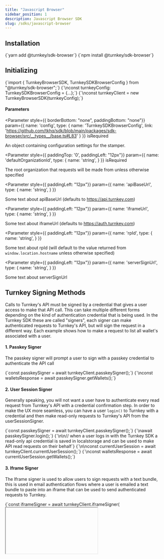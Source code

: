 ```yaml
---
title: "Javascript Browser"
sidebar_position: 1
description: Javascript Browser SDK
slug: /sdks/javascript-browser
---
```



## Installation
<Tabs>
  <TabItem value="yarn" label="Yarn" default>
    <CodeBlock language="bash">{`yarn add @turnkey/sdk-browser`}</CodeBlock>
  </TabItem>
  <TabItem value="npm" label="NPM">
    <CodeBlock language="bash">{`npm install @turnkey/sdk-browser`}</CodeBlock>
  </TabItem>
</Tabs>

## Initializing
<CodeBlock language="typescript">
{`import { TurnkeyBrowserSDK, TurnkeySDKBrowserConfig } from "@turnkey/sdk-browser";`}
{`\nconst turnkeyConfig: TurnkeySDKBrowserConfig = {...};`}
{`\nconst turnkeyClient = new TurnkeyBrowserSDK(turnkeyConfig);`}
</CodeBlock>

#### Parameters
<Parameter
  style={{ borderBottom: "none", paddingBottom: "none"}}
  param={{
    name: 'config',
    type: {
      name: 'TurnkeySDKBrowserConfig',
      link: 'https://github.com/tkhq/sdk/blob/main/packages/sdk-browser/src/__types__/base.ts#L83'
    }
  }}
  isRequired
>

An object containing configuration settings for the stamper.

</Parameter>

<Parameter
  style={{ paddingTop: '0', paddingLeft: "12px"}}
  param={{
    name: 'defaultOrganizationId',
    type: {
      name: 'string',
    }
  }}
  isRequired
>

The root organization that requests will be made from unless otherwise specified

</Parameter>

<Parameter
  style={{ paddingLeft: "12px"}}
  param={{
    name: 'apiBaseUrl',
    type: {
      name: 'string',
    }
  }}
>

Some text about apiBaseUrl (defaults to https://api.turnkey.com)

</Parameter>

<Parameter
  style={{ paddingLeft: "12px"}}
  param={{
    name: 'iframeUrl',
    type: {
      name: 'string',
    }
  }}
>

Some text about iframeUrl (defaults to https://auth.turnkey.com)

</Parameter>

<Parameter
  style={{ paddingLeft: "12px"}}
  param={{
    name: 'rpId',
    type: {
      name: 'string',
    }
  }}
>

Some text about rpId (will default to the value returned from `window.location.hostname` unless otherwise specified)

</Parameter>

<Parameter
  style={{ paddingLeft: "12px"}}
  param={{
    name: 'serverSignUrl',
    type: {
      name: 'string',
    }
  }}
>

Some text about serverSignUrl

</Parameter>

## Turnkey Signing Methods

Calls to Turnkey's API must be signed by a credential that gives a user access to make that API call. This can take multiple different forms depending on the kind of authentication credential that is being used.
In the Turnkey SDK these are called "signers", each signer can make authenticated requests to Turnkey's API, but will sign the request in a different way. Each example shows how to make a request to list all wallet's associated with a user.

#### 1. Passkey Signer

The passkey signer will prompt a user to sign with a passkey credential to authenticate the API call

<CodeBlock language="typescript">
{`const passkeySigner = await turnkeyClient.passkeySigner();`}
{`\nconst walletsResponse = await passkeySigner.getWallets();`}
</CodeBlock>

#### 2. User Session Signer

Generally speaking, you will not want a user have to authenticate every read request from Turnkey's API with a credential confirmation step. In order to make the UX more seamless, you can have a user `login()` to Turnkey with a credential and then make read-only requests to Turnkey's API from the userSessionSigner.

<CodeBlock language="typescript">
{`const passkeySigner = await turnkeyClient.passkeySigner();`}
{`\nawait passkeySigner.login();`}
{`\n\n// when a user logs in with the Turnkey SDK a read-only api credential is saved in localstorage and can be used to make API read requests on their behalf`}
{`\n\nconst currentUserSession = await turnkeyClient.currentUserSession();`}
{`\nconst walletsResponse = await currentUserSession.getWallets();`}
</CodeBlock>

#### 3. Iframe Signer

The Iframe signer is used to allow users to sign requests with a text bundle, this is used in email authentication flows where a user is emailed a text bundle to paste into an iframe that can be used to send authenticated requests to Turnkey.

<CodeBlock language="typescript">
{`const iframeSigner = await turnkeyClient.iframeSigner(<Iframe Dom Element>);`}
{`\nconst response = await iframeSigner.injectCredentialBundle(<Credential from Email>);`}
{`\nif (response) { await iframeSigner.login(); }`}
{`\n\n// when a user logs in with the Turnkey SDK a read-only api credential is saved in localstorage and can be used to make API read requests on their behalf`}
{`\n\nconst currentUserSession = await turnkeyClient.currentUserSession();`}
{`\nconst walletsResponse = await currentUserSession.getWallets();`}
</CodeBlock>

#### 4. Server Signer

The ServerSign function is used to proxy requests from a root parent organization to a child organization. The API key cannot be stored client-side which is why the serverSign flow exists.

<CodeBlock language="typescript">
{`const subOrgIds: TurnkeySDKApiTypes.TGetSubOrgIdsResponse = await turnkeyClient?.serverSign(
  "getSubOrgIds",
    [{
      filterType: "EMAIL",
      filterValue: email
    }]
  )!
`}
{`\nif (subOrgIds.organizationIds?.length > 0) {
  const emailAuthResponse = await turnkeyClient?.serverSign(
    "emailAuth",
    [{
      email: email,
      targetPublicKey: {iframeSigner.iframePublicKey},
      organizationId: subOrgIds.organizationIds[0]
    }]
  )
}`}
</CodeBlock>


## Examples

#### 1. Implementing an embedded wallet authentication flow with passkeys
Check out the demo-embedded-wallet repository

#### 2. Implementing an embedded wallet authentication flow with email
Check out the demo-embedded-wallet repository

#### 3. Signing Transactions
